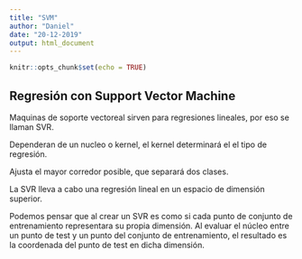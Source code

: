 ```yaml
---
title: "SVM"
author: "Daniel"
date: "20-12-2019"
output: html_document
---
```


```r
knitr::opts_chunk$set(echo = TRUE)
```

## Regresión con Support Vector Machine
Maquinas de soporte vectoreal sirven para regresiones lineales, por eso se llaman SVR.

Dependeran de un nucleo o kernel, el kernel determinará el el tipo de regresión.

Ajusta el mayor corredor posible, que separará dos clases.

La SVR lleva a cabo una regresión lineal en un espacio de dimensión superior.

Podemos pensar que al crear un SVR es como si cada punto de conjunto de entrenamiento representara su propia dimensión. Al evaluar el núcleo entre un punto de test y un punto del conjunto de entrenamiento, el resultado es la coordenada del punto de test en dicha dimensión.





